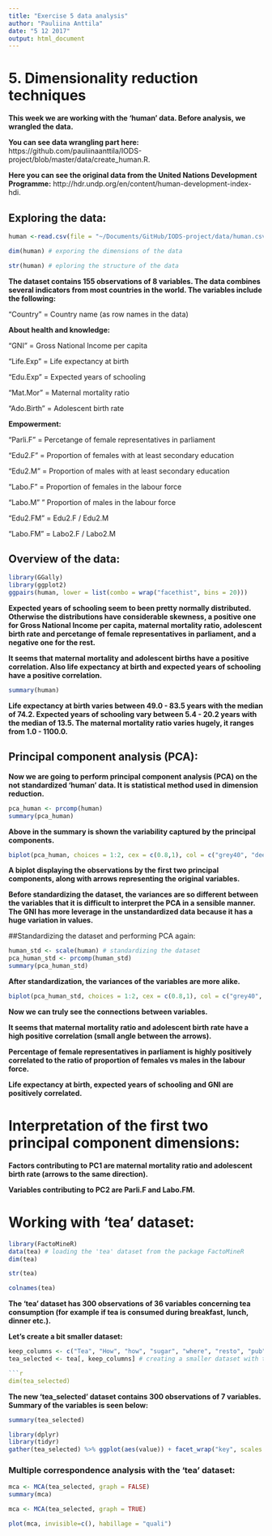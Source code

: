 ```yaml
---
title: "Exercise 5 data analysis"
author: "Pauliina Anttila"
date: "5 12 2017"
output: html_document
---
```

# 5. Dimensionality reduction techniques

**This week we are working with the 'human' data. Before analysis, we wrangled the data.**

**You can see data wrangling part here:** https://github.com/pauliinaanttila/IODS-project/blob/master/data/create_human.R. 

**Here you can see the original data from the United Nations Development Programme:** http://hdr.undp.org/en/content/human-development-index-hdi.

## Exploring the data:

```r
human <-read.csv(file = "~/Documents/GitHub/IODS-project/data/human.csv", header = TRUE, sep = ",", dec = ".", row.names=1) # reading the data into R
```

```r
dim(human) # exporing the dimensions of the data
```

```r
str(human) # eploring the structure of the data
```

**The dataset contains 155 observations of 8 variables. The data combines several indicators from most countries in the world. The variables include the following:**

"Country" = Country name (as row names in the data)

**About health and knowledge:**

"GNI" = Gross National Income per capita

"Life.Exp" = Life expectancy at birth

"Edu.Exp" = Expected years of schooling 

"Mat.Mor" = Maternal mortality ratio

"Ado.Birth" = Adolescent birth rate

**Empowerment:**

"Parli.F" = Percetange of female representatives in parliament

"Edu2.F" = Proportion of females with at least secondary education

"Edu2.M" = Proportion of males with at least secondary education

"Labo.F" = Proportion of females in the labour force

"Labo.M" " Proportion of males in the labour force

"Edu2.FM" = Edu2.F / Edu2.M

"Labo.FM" = Labo2.F / Labo2.M

## Overview of the data:

```r
library(GGally)
library(ggplot2)
ggpairs(human, lower = list(combo = wrap("facethist", bins = 20)))
```

**Expected years of schooling seem to been pretty normally distributed. Otherwise the distributions have considerable skewness, a positive one for Gross National Income per capita, maternal mortality ratio, adolescent birth rate and percetange of female representatives in parliament, and a negative one for the rest.**

**It seems that maternal mortality and adolescent births have a positive correlation. Also life expectancy at birth and expected years of schooling have a positive correlation.**

```r
summary(human)
```

**Life expectancy at birth varies between 49.0 - 83.5 years with the median of 74.2. Expected years of schooling vary between 5.4 - 20.2 years with the median of 13.5. The maternal mortality ratio varies hugely, it ranges from 1.0 - 1100.0.**

## Principal component analysis (PCA):

**Now we are going to perform principal component analysis (PCA) on the not standardized 'human' data. It is statistical method used in dimension reduction.**

```r
pca_human <- prcomp(human)
summary(pca_human)
```

**Above in the summary is shown the variability captured by the principal components.**

```r
biplot(pca_human, choices = 1:2, cex = c(0.8,1), col = c("grey40", "deeppink2")) # drawing a biplot of the principal component representation and the original variables
```

**A biplot displaying the observations by the first two principal components, along with arrows representing the original variables.**

**Before standardizing the dataset, the variances are so different between the variables that it is difficult to interpret the PCA in a sensible manner. The GNI has more leverage in the unstandardized data because it has a huge variation in values.**

##Standardizing the dataset and performing PCA again:

```r
human_std <- scale(human) # standardizing the dataset
pca_human_std <- prcomp(human_std)
summary(pca_human_std)
```

**After standardization, the variances of the variables are more alike.**

```r
biplot(pca_human_std, choices = 1:2, cex = c(0.8,1), col = c("grey40", "deeppink2"))
```

**Now we can truly see the connections between variables.**

**It seems that maternal mortality ratio and adolescent birth rate have a high positive correlation (small angle between the arrows).**

**Percentage of female representatives in parliament is highly positively correlated to the ratio of proportion of females vs males in the labour force.**

**Life expectancy at birth, expected years of schooling and GNI are positively correlated.**

# Interpretation of the first two principal component dimensions:

**Factors contributing to PC1 are maternal mortality ratio and adolescent birth rate (arrows to the same direction).**

**Variables contributing to PC2 are Parli.F and Labo.FM.**

# Working with 'tea' dataset:

```r
library(FactoMineR)
data(tea) # loading the 'tea' dataset from the package FactoMineR
dim(tea)
```

```r
str(tea)
```

```r
colnames(tea)
```

**The 'tea' dataset has 300 observations of 36 variables concerning tea consumption (for example if tea is consumed during breakfast, lunch, dinner etc.).**

**Let's create a bit smaller dataset:**

```r
keep_columns <- c("Tea", "How", "how", "sugar", "where", "resto", "pub")
tea_selected <- tea[, keep_columns] # creating a smaller dataset with the selected columns

```r
dim(tea_selected)
```

**The new 'tea_selected' dataset contains 300 observations of 7 variables. Summary of the variables is seen below:**

```r
summary(tea_selected)
```

```r
library(dplyr)
library(tidyr)
gather(tea_selected) %>% ggplot(aes(value)) + facet_wrap("key", scales = "free") + geom_bar() 
```

### Multiple correspondence analysis with the 'tea' dataset:

```r
mca <- MCA(tea_selected, graph = FALSE)
summary(mca)
```

```r
mca <- MCA(tea_selected, graph = TRUE)
```
```r
plot(mca, invisible=c(), habillage = "quali")
```